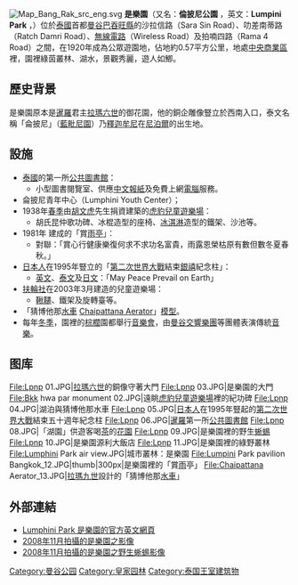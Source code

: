 {{refimprove|time=2015-08-19T19:52:05+00:00}}
{{otheruse|subject=泰国曼谷的一个公园|失乐园 (消歧义)}}
[[File:Map_Bang_Rak_src_eng.svg|thumb]]
'''是樂園'''（又名：'''倫披尼公園''' ，英文：'''Lumpini Park''' ，{{lang-th|สวนลุมพินี}}）位於[[泰國|泰國]]首都[[曼谷|曼谷]][[巴吞旺縣|巴吞旺縣]]的沙拉信路（Sara Sin Road）、叻差南蒂路（Ratch Damri Road）、[[無線電路|無線電路]]（Wireless Road）及拍喃四路（Rama 4 Road）之間，在1920年成為公眾遊園地，佔地約0.57平方公里，地處[[中心商務區|中央商業區]]裡，園裡綠茵叢林、湖水，景觀秀麗，遊人如鯽。

==歷史背景==
是樂園原本是[[暹羅|暹羅]]君主[[拉瑪六世|拉瑪六世]]的御花園，他的銅企雕像豎立於西南入口，泰文名稱「侖披尼」（[[藍毗尼園|藍毗尼園]]）乃[[釋迦牟尼|釋迦牟尼]]在[[尼泊爾|尼泊爾]]的出生地。

==設施==
* [[泰國|泰國]]的第一所[[公共圖書館|公共圖書館]]：
** 小型圖書閱覽室、供應[[中文|中文]][[報紙|報紙]]及免費上網[[電腦|電腦]]服務。
* 侖披尼青年中心（Lumphini Youth Center）；
* 1938年[[春季|春季]]由[[胡文虎|胡文虎]]先生捐資建築的[[虎豹兒童遊樂場|虎豹兒童遊樂場]]：
** 胡氏昆仲歌功碑、冰棍造型的座椅、[[冰淇淋|冰淇淋]]造型的鐵架、沙池等。
* 1981年 建成的「賞[[雨|雨]][[亭|亭]]」：
** 對聯：「賞心行健康樂復何求不求功名富貴，雨露恩榮枯原有數但數冬夏春秋。」
* [[日本人|日本人]]在1995年豎立的「[[第二次世界大戰|第二次世界大戰]]結束[[銀禧|銀禧]]紀念柱」：
** [[英文|英文]]、[[泰文|泰文]]及[[日文|日文]]：「May Peace Prevail on Earth」
* [[扶輪社|扶輪社]]在2003年3月建造的兒童遊樂場：
** [[鞦韆|鞦韆]]、鐵架及旋轉臺等。
* 「猜博他那[[水車|水車]] [[Chaipattana_Aerator|Chaipattana Aerator]]」[[模型|模型]]。
* 每年[[冬季|冬季]]，園裡的[[棕櫚|棕櫚]]園都舉行[[音樂會|音樂會]]，由[[曼谷交響樂團|曼谷交響樂團]]等團體表演傳統[[音樂|音樂]]。

==图库==
<gallery>
File:Lpnp 01.JPG|[[拉瑪六世|拉瑪六世]]的銅像守著大門
File:Lpnp 03.JPG|是樂園的大門
File:Bkk hwa par monument 02.JPG|遠眺[[虎豹兒童遊樂場|虎豹兒童遊樂場]]裡的紀功碑
File:Lpnp 04.JPG|湖泊與猜博他那水車
File:Lpnp 05.JPG|[[日本人|日本人]]在1995年豎起的[[第二次世界大戰|第二次世界大戰]]結束五十週年紀念柱
File:Lpnp 06.JPG|[[暹羅|暹羅]]第一所[[公共圖書館|公共圖書館]]
File:Lpnp 08.JPG|「湖園」供遊客喝[[茶|茶]]的[[花園|花園]]
File:Lpnp 09.JPG|是樂園裡的野生[[蜥蜴|蜥蜴]]
File:Lpnp 10.JPG|是樂園源利大飯店
File:Lpnp 11.JPG|是樂園裡的綠野叢林
File:Lumphini Park air view.JPG|城市叢林：是樂園
File:Lumpini Park pavilion Bangkok_12.JPG|thumb|300px|是樂園裡的「賞[[雨|雨]]亭」
File:Chaipattana Aerator_13.JPG|[[拉瑪九世|拉瑪九世]]設計的「猜博他那[[水車|水車]]」
</gallery>

==外部連結==
* [https://web.archive.org/web/20070704192524/http://203.155.220.217/office/ppdd/publicpark/english/mainpark/E_Lumpini.html Lumphini Park 是樂園的官方英文網頁] 
* [http://uk.youtube.com/watch?v=3P59jqC4ofA 2008年11月拍攝的是樂園之影像]
* [http://uk.youtube.com/watch?v=IcTxw_gg79c&feature=related 2008年11月拍攝的是樂園之野生蜥蜴影像]

{{commonscat|Lumphini Park}}
{{coord|13|43|50|N|100|32|30|E|type:landmark|display=title}}

[[Category:曼谷公园|Category:曼谷公园]]
[[Category:皇家园林|Category:皇家园林]]
[[Category:泰国王室建筑物|Category:泰国王室建筑物]]